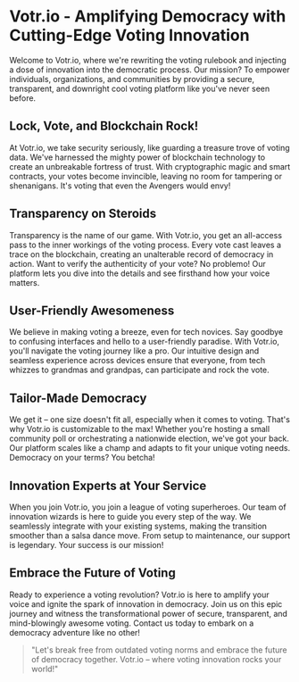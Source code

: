 # Votr.io - Amplifying Democracy with Cutting-Edge Voting Innovation

Welcome to Votr.io, where we're rewriting the voting rulebook and injecting a dose of innovation into the democratic process. Our mission? To empower individuals, organizations, and communities by providing a secure, transparent, and downright cool voting platform like you've never seen before.

## Lock, Vote, and Blockchain Rock!

At Votr.io, we take security seriously, like guarding a treasure trove of voting data. We've harnessed the mighty power of blockchain technology to create an unbreakable fortress of trust. With cryptographic magic and smart contracts, your votes become invincible, leaving no room for tampering or shenanigans. It's voting that even the Avengers would envy!

## Transparency on Steroids

Transparency is the name of our game. With Votr.io, you get an all-access pass to the inner workings of the voting process. Every vote cast leaves a trace on the blockchain, creating an unalterable record of democracy in action. Want to verify the authenticity of your vote? No problemo! Our platform lets you dive into the details and see firsthand how your voice matters.

## User-Friendly Awesomeness

We believe in making voting a breeze, even for tech novices. Say goodbye to confusing interfaces and hello to a user-friendly paradise. With Votr.io, you'll navigate the voting journey like a pro. Our intuitive design and seamless experience across devices ensure that everyone, from tech whizzes to grandmas and grandpas, can participate and rock the vote.

## Tailor-Made Democracy

We get it – one size doesn't fit all, especially when it comes to voting. That's why Votr.io is customizable to the max! Whether you're hosting a small community poll or orchestrating a nationwide election, we've got your back. Our platform scales like a champ and adapts to fit your unique voting needs. Democracy on your terms? You betcha!

## Innovation Experts at Your Service

When you join Votr.io, you join a league of voting superheroes. Our team of innovation wizards is here to guide you every step of the way. We seamlessly integrate with your existing systems, making the transition smoother than a salsa dance move. From setup to maintenance, our support is legendary. Your success is our mission!



## Embrace the Future of Voting

Ready to experience a voting revolution? Votr.io is here to amplify your voice and ignite the spark of innovation in democracy. Join us on this epic journey and witness the transformational power of secure, transparent, and mind-blowingly awesome voting. Contact us today to embark on a democracy adventure like no other!

> "Let's break free from outdated voting norms and embrace the future of democracy together. Votr.io – where voting innovation rocks your world!"
